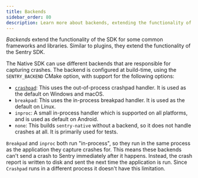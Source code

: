 ```yaml
---
title: Backends
sidebar_order: 80
description: Learn more about backends, extending the functionality of the Sentry SDK for crash reporting.
---
```


_Backends_ extend the functionality of the SDK for some common frameworks
and libraries. Similar to plugins, they extend the functionality of the Sentry
SDK.

The Native SDK can use different backends that are responsible for capturing
crashes. The backend is configured at build-time, using the `SENTRY_BACKEND`
CMake option, with support for the following options:

- [`crashpad`](crashpad/): This uses the out-of-process crashpad handler.
  It is used as the default on Windows and macOS.
- `breakpad`: This uses the in-process breakpad handler.
  It is used as the default on Linux.
- `inproc`: A small in-process handler which is supported on all platforms,
  and is used as default on Android.
- `none`: This builds `sentry-native` without a backend, so it does not handle
  crashes at all. It is primarily used for tests.

`Breakpad` and `inproc` both run "in-process", so they run in the same process
as the application they capture crashes for. This means these backends can't
send a crash to Sentry immediately after it happens. Instead, the crash report is
written to disk and sent the next time the application is run. Since `Crashpad`
runs in a different process it doesn't have this limitation.
